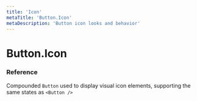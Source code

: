 ```yaml
---
title: 'Icon'
metaTitle: 'Button.Icon'
metaDescription: 'Button icon looks and behavior'
---
```



# Button.Icon

### Reference

Compounded `Button` used to display visual icon elements, supporting the same states as <GatsbyLink to="/components/button/default">`<Button />`</GatsbyLink>

<TabbedView>
  <Tab title="Web">
    <ButtonIconWeb />
  </Tab>

  <Tab title="Native">
    <ButtonIconNative />
  </Tab>
</TabbedView>